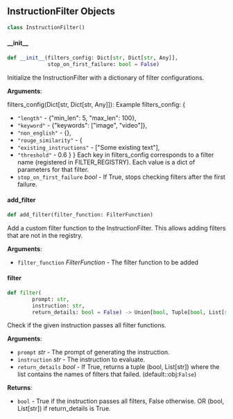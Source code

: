 <a id="camel.datagen.self_instruct.filter.instruction_filter"></a>

<a id="camel.datagen.self_instruct.filter.instruction_filter.InstructionFilter"></a>

## InstructionFilter Objects

```python
class InstructionFilter()
```

<a id="camel.datagen.self_instruct.filter.instruction_filter.InstructionFilter.__init__"></a>

#### \_\_init\_\_

```python
def __init__(filters_config: Dict[str, Dict[str, Any]],
             stop_on_first_failure: bool = False)
```

Initialize the InstructionFilter with a dictionary of filter
configurations.

**Arguments**:

  filters_config(Dict[str, Dict[str, Any]]):
  Example filters_config:
  {
- `"length"` - {"min_len": 5, "max_len": 100},
- `"keyword"` - {"keywords": ["image", "video"]},
- `"non_english"` - {},
- `"rouge_similarity"` - {
- `"existing_instructions"` - ["Some existing text"],
- `"threshold"` - 0.6
  }
  }
  Each key in filters_config corresponds to a filter name
  (registered in FILTER_REGISTRY).
  Each value is a dict of parameters for that filter.
- `stop_on_first_failure` _bool_ - If True, stops checking filters after
  the first failure.

<a id="camel.datagen.self_instruct.filter.instruction_filter.InstructionFilter.add_filter"></a>

#### add\_filter

```python
def add_filter(filter_function: FilterFunction)
```

Add a custom filter function to the InstructionFilter.
This allows adding filters that are not in the registry.

**Arguments**:

- `filter_function` _FilterFunction_ - The filter function to be added

<a id="camel.datagen.self_instruct.filter.instruction_filter.InstructionFilter.filter"></a>

#### filter

```python
def filter(
        prompt: str,
        instruction: str,
        return_details: bool = False) -> Union[bool, Tuple[bool, List[str]]]
```

Check if the given instruction passes all filter functions.

**Arguments**:

- `prompt` _str_ - The prompt of generating the instruction.
- `instruction` _str_ - The instruction to evaluate.
- `return_details` _bool_ - If True, returns a tuple (bool, List[str])
  where the list contains the names of filters that failed.
  (default::obj:`False`)
  

**Returns**:

- `bool` - True if the instruction passes all filters, False otherwise.
  OR (bool, List[str]) if return_details is True.

